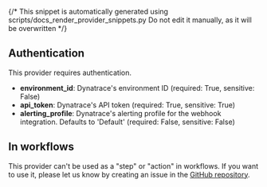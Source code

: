 {/* This snippet is automatically generated using scripts/docs_render_provider_snippets.py 
Do not edit it manually, as it will be overwritten */}

## Authentication
This provider requires authentication.
- **environment_id**: Dynatrace's environment ID (required: True, sensitive: False)
- **api_token**: Dynatrace's API token (required: True, sensitive: True)
- **alerting_profile**: Dynatrace's alerting profile for the webhook integration. Defaults to 'Default' (required: False, sensitive: False)


## In workflows

This provider can't be used as a "step" or "action" in workflows. If you want to use it, please let us know by creating an issue in the [GitHub repository](https://github.com/keephq/keep/issues).



